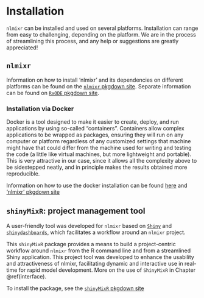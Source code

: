 # Installation  {#install}

`nlmixr` can be installed and used on several platforms. Installation can range from easy to challenging, depending on the platform. We are in the process of streamlining this process, and any help or suggestions are greatly appreciated!



<!-- Windows installer -->

## `nlmixr`
Information on how to install 'nlmixr' and its dependencies on different platforms can be found on the [`nlmixr` pkgdown site](https://nlmixrdevelopment.github.io/nlmixr/index.html). Separate information can be found on [`RxODE` pkgdown site](https://nlmixrdevelopment.github.io/RxODE/index.html).


<!-- docker installation  -->
### Installation via Docker

Docker is a tool designed to make it easier to create, deploy, and run applications by using so-called "containers". Containers allow complex applications to be wrapped as packages, ensuring they will run on any computer or platform regardless of any customized settings that machine might have that could differ from the machine used for writing and testing the code (a little like virtual machines, but more lightweight and portable). This is very attractive in our case, since it allows all the complexity above to be sidestepped neatly, and in principle makes the results obtained more reproducible.

Information on how to use the docker installation can be found [here](https://github.com/RichardHooijmaijers/nlmixr.docker) and ['nlmixr' pkgdown site](https://nlmixrdevelopment.github.io/nlmixr/index.html)


<!-- shinyMixR -->
## `shinyMixR`: project management tool
A user-friendly tool was developed for `nlmixr` based on [`Shiny`](http://shiny.rstudio.com/) and [`shinydashboards`](https://cran.r-project.org/web/packages/shinydashboard/shinydashboard.pdf), which facilitates a workflow around an `nlmixr` project.

This `shinyMixR` package provides a means to build a project-centric workflow around `nlmixr` from the R command line and from a streamlined Shiny application. This project tool was developed to enhance the usability and attractiveness of nlmixr, facilitating dynamic and interactive use in real-time for rapid model development. More on the use of `ShinyMixR` in Chapter \@ref(interface).

To install the package, see the [`shinyMixR` pkgdown site](https://richardhooijmaijers.github.io/shinyMixR/index.html)

